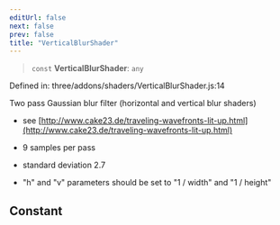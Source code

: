 ```yaml
---
editUrl: false
next: false
prev: false
title: "VerticalBlurShader"
---
```


> `const` **VerticalBlurShader**: `any`

Defined in: three/addons/shaders/VerticalBlurShader.js:14

Two pass Gaussian blur filter (horizontal and vertical blur shaders)
- see [http://www.cake23.de/traveling-wavefronts-lit-up.html](http://www.cake23.de/traveling-wavefronts-lit-up.html)

- 9 samples per pass
- standard deviation 2.7
- "h" and "v" parameters should be set to "1 / width" and "1 / height"

## Constant
